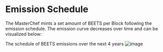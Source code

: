 # Emission Schedule

The MasterChef mints a set amount of BEETS per Block following the emission schedule. The emission curve decreases over time and can be visualized below:

The schedule of BEETS emissions over the next 4 years
![image](https://user-images.githubusercontent.com/109503546/208126117-6be1953d-ee96-4440-a95d-749ecd67b59d.png)

